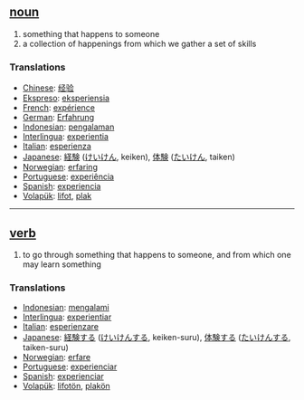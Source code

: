 == [[noun]] == 
# something that happens to someone
# a collection of happenings from which we gather a set of skills

=== Translations === 
*[[Chinese]]: [[经验]]
*[[Ekspreso]]: [[eksperiensia]]
*[[French]]: [[expérience]] 
*[[German]]: [[Erfahrung]] 
*[[Indonesian]]: [[alam|pengalaman]] 
*[[Interlingua]]: [[experientia]] 
*[[Italian]]: [[esperienza]] 
*[[Japanese]]: [[経験]] ([[けいけん]], keiken), [[体験]] ([[たいけん]], taiken) 
*[[Norwegian]]: [[erfaring]]
*[[Portuguese]]: [[experiência]] 
*[[Spanish]]: [[experiencia]]
*[[Volapük]]: [[lifot]], [[plak]] 

----

== [[verb]] ==
# to go through something that happens to someone, and from which one may learn something

=== Translations ===
*[[Indonesian]]: [[alam|mengalami]] 
*[[Interlingua]]: [[experientiar]] 
*[[Italian]]: [[esperienzare]] 
*[[Japanese]]: [[経験]]する ([[けいけん]]する, keiken-suru), [[体験]]する ([[たいけん]]する, taiken-suru) 
*[[Norwegian]]: [[erfare]]
*[[Portuguese]]: [[experienciar]] 
*[[Spanish]]: [[experienciar]]
*[[Volapük]]: [[lifotön]], [[plakön]]